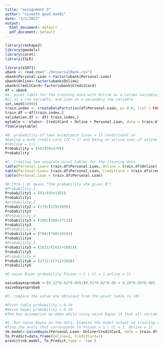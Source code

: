 ```yaml
---
title: "assignment 3"
author: "vineeth goud maddi"
date: "3/5/2022"
output:
  html_document: default
  pdf_document: default
---
```

```r
library(reshape2)
library(gmodels)
library(caret)
library(ISLR)
```


```r
library(e1071)
ubank <- read.csv("./UniversalBank.csv")
ubank$Personal.Loan <-factor(ubank$Personal.Loan)
ubank$Online<-factor(ubank$Online)
ubank$CreditCard<-factor(ubank$CreditCard)
df = ubank
#A. pivot table for the training data with Online as a column variable, 
#CC as a row variable, and Loan as a secondary row variable
set.seed(64060)
train.index <- createDataPartition(df$Personal.Loan, p= 0.6, list = FALSE)
train.df <-df[train.index,]
validation.df <- df[-train.index,]
mytable <- xtabs(~ CreditCard + Online + Personal.Loan, data = train.df)
ftable(mytable)

#B. probability of loan acceptance (Loan = 1) conditional on 
#having a bank credit card (CC = 1) and being an active user of online banking services 
#(Online = 1)]
Probability = (59/(59+479))
Probability

#C. Creating two separate pivot tables for the training data
table(Personal.Loan= train.df$Personal.Loan, Online = train.df$Online)
table(Personal.Loan= train.df$Personal.Loan, CreditCard = train.df$CreditCard)
table(Personal.Loan = train.df$Personal.Loan)

#D.[P(A | B) means “the probability ofA given B”]
#Probability_1
Probability1 = (93/(93+195))
Probability1
#probability_2
Probability2 = (179/(179+109))
Probability2
#Probability_3
Probability3 = (288/(288+2712))
Probability3
#Probability_4
Probability4 = (788/(788+1924))
Probability4
#Probability_5
Probability5 = (1631/(1631+1081))
Probability5
#Probability_6
Probability6 = (2712/(2712+288))
Probability6

#E naive Bayes probability P(Loan = 1 | CC = 1,online = 1)

naivebayesprobab <-(0.32*0.62*0.09)/(0.32*0.62*0.09 + 0.29*0.60*0.90)
naivebayesprobab

#F. compare the value one obtained from the pivot table in (B)

#Pivot table probability = 0.10
#Naive bayes probability = 0.10
#The key assumption we make while using naive bayes is that all variables are independent and have equal relevance, hence we can see that naive bayes probablity is low.

#G. Run naive Bayes on the data. Examine the model output on training data, 
#find the entry that corresponds to P(Loan = 1 | CC = 1, Online = 1)
nb.model<-naiveBayes(Personal.Loan~ Online+CreditCard, data = train.df)
To_Predict=data.frame(Online=1, CreditCard=1)
predict(nb.model, To_Predict,type = 'raw')
```



